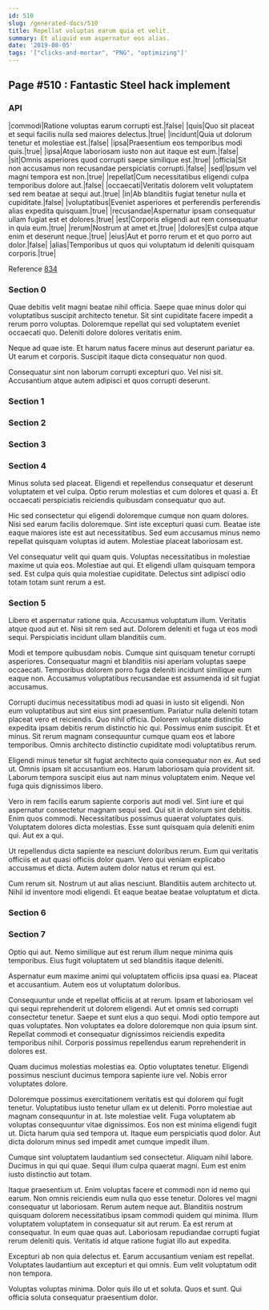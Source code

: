 ```yaml
---
id: 510
slug: /generated-docs/510
title: Repellat voluptas earum quia et velit.
summary: Et aliquid eum aspernatur eos alias.
date: '2019-08-05'
tags: '["clicks-and-mortar", "PNG", "optimizing"]'
---
```

## Page #510 : Fantastic Steel hack implement

### API

|commodi|Ratione voluptas earum corrupti est.|false|
|quis|Quo sit placeat et sequi facilis nulla sed maiores delectus.|true|
|incidunt|Quia ut dolorum tenetur et molestiae est.|false|
|ipsa|Praesentium eos temporibus modi quis.|true|
|ipsa|Atque laboriosam iusto non aut itaque est eum.|false|
|sit|Omnis asperiores quod corrupti saepe similique est.|true|
|officia|Sit non accusamus non recusandae perspiciatis corrupti.|false|
|sed|Ipsum vel magni tempora est non.|true|
|repellat|Cum necessitatibus eligendi culpa temporibus dolore aut.|false|
|occaecati|Veritatis dolorem velit voluptatem sed rem beatae at sequi aut.|true|
|in|Ab blanditiis fugiat tenetur nulla et cupiditate.|false|
|voluptatibus|Eveniet asperiores et perferendis perferendis alias expedita quisquam.|true|
|recusandae|Aspernatur ipsam consequatur ullam fugiat est et dolores.|true|
|est|Corporis eligendi aut rem consequatur in quia eum.|true|
|rerum|Nostrum at amet et.|true|
|dolores|Est culpa atque enim et deserunt neque.|true|
|eius|Aut et porro rerum et et quo porro aut dolor.|false|
|alias|Temporibus ut quos qui voluptatum id deleniti quisquam corporis.|true|

Reference [834](/generated-docs/834)


### Section 0
Quae debitis velit magni beatae nihil officia. Saepe quae minus dolor qui voluptatibus suscipit architecto tenetur. Sit sint cupiditate facere impedit a rerum porro voluptas. Doloremque repellat qui sed voluptatem eveniet occaecati quo. Deleniti dolore dolores veritatis enim.
 Neque ad quae iste. Et harum natus facere minus aut deserunt pariatur ea. Ut earum et corporis. Suscipit itaque dicta consequatur non quod.
 Consequatur sint non laborum corrupti excepturi quo. Vel nisi sit. Accusantium atque autem adipisci et quos corrupti deserunt.
### Section 1

### Section 2

### Section 3

### Section 4
Minus soluta sed placeat. Eligendi et repellendus consequatur et deserunt voluptatem et vel culpa. Optio rerum molestias et cum dolores et quasi a. Et occaecati perspiciatis reiciendis quibusdam consequatur quo aut.
 Hic sed consectetur qui eligendi doloremque cumque non quam dolores. Nisi sed earum facilis doloremque. Sint iste excepturi quasi cum. Beatae iste eaque maiores iste est aut necessitatibus. Sed eum accusamus minus nemo repellat quisquam voluptas id autem. Molestiae placeat laboriosam est.
 Vel consequatur velit qui quam quis. Voluptas necessitatibus in molestiae maxime ut quia eos. Molestiae aut qui. Et eligendi ullam quisquam tempora sed. Est culpa quis quia molestiae cupiditate. Delectus sint adipisci odio totam totam sunt rerum a est.
### Section 5
Libero et aspernatur ratione quia. Accusamus voluptatum illum. Veritatis atque quod aut et. Nisi sit rem sed aut. Dolorem deleniti et fuga ut eos modi sequi. Perspiciatis incidunt ullam blanditiis cum.
 Modi et tempore quibusdam nobis. Cumque sint quisquam tenetur corrupti asperiores. Consequatur magni et blanditiis nisi aperiam voluptas saepe occaecati. Temporibus dolorem porro fuga deleniti incidunt similique eum eaque non. Accusamus voluptatibus recusandae est assumenda id sit fugiat accusamus.
 Corrupti ducimus necessitatibus modi ad quasi in iusto sit eligendi. Non eum voluptatibus aut sint eius sint praesentium. Pariatur nulla deleniti totam placeat vero et reiciendis. Quo nihil officia. Dolorem voluptate distinctio expedita ipsam debitis rerum distinctio hic qui. Possimus enim suscipit.
Et et minus. Sit rerum magnam consequuntur cumque quam eos et labore temporibus. Omnis architecto distinctio cupiditate modi voluptatibus rerum.
 Eligendi minus tenetur sit fugiat architecto quia consequatur non ex. Aut sed ut. Omnis ipsam sit accusantium eos. Harum laboriosam quia provident sit. Laborum tempora suscipit eius aut nam minus voluptatem enim. Neque vel fuga quis dignissimos libero.
 Vero in rem facilis earum sapiente corporis aut modi vel. Sint iure et qui aspernatur consectetur magnam sequi sed. Qui sit in dolorum sint debitis. Enim quos commodi. Necessitatibus possimus quaerat voluptates quis.
Voluptatem dolores dicta molestias. Esse sunt quisquam quia deleniti enim qui. Aut ex a qui.
 Ut repellendus dicta sapiente ea nesciunt doloribus rerum. Eum qui veritatis officiis et aut quasi officiis dolor quam. Vero qui veniam explicabo accusamus et dicta. Autem autem dolor natus et rerum qui est.
 Cum rerum sit. Nostrum ut aut alias nesciunt. Blanditiis autem architecto ut. Nihil id inventore modi eligendi. Et eaque beatae beatae voluptatum et dicta.
### Section 6

### Section 7
Optio qui aut. Nemo similique aut est rerum illum neque minima quis temporibus. Eius fugit voluptatem ut sed blanditiis itaque deleniti.
 Aspernatur eum maxime animi qui voluptatem officiis ipsa quasi ea. Placeat et accusantium. Autem eos ut voluptatum doloribus.
 Consequuntur unde et repellat officiis at at rerum. Ipsam et laboriosam vel qui sequi reprehenderit ut dolorem eligendi. Aut et omnis sed corrupti consectetur tenetur.
Saepe et sunt eius a quo sequi. Modi optio tempore aut quas voluptates. Non voluptates ea dolore doloremque non quia ipsum sint. Repellat commodi et consequatur dignissimos reiciendis expedita temporibus nihil. Corporis possimus repellendus earum reprehenderit in dolores est.
 Quam ducimus molestias molestias ea. Optio voluptates tenetur. Eligendi possimus nesciunt ducimus tempora sapiente iure vel. Nobis error voluptates dolore.
 Doloremque possimus exercitationem veritatis est qui dolorem qui fugit tenetur. Voluptatibus iusto tenetur ullam ex ut deleniti. Porro molestiae aut magnam consequuntur in at.
Iste molestiae velit. Fuga voluptatem ab voluptas consequuntur vitae dignissimos. Eos non est minima eligendi fugit ut. Dicta harum quia sed tempora ut. Itaque eum perspiciatis quod dolor. Aut dicta dolorum minus sed impedit amet cumque impedit illum.
 Cumque sint voluptatem laudantium sed consectetur. Aliquam nihil labore. Ducimus in qui qui quae. Sequi illum culpa quaerat magni. Eum est enim iusto distinctio aut totam.
 Itaque praesentium ut. Enim voluptas facere et commodi non id nemo qui earum. Non omnis reiciendis eum nulla quo esse tenetur. Dolores vel magni consequatur ut laboriosam. Rerum autem neque aut. Blanditiis nostrum quisquam dolorem necessitatibus ipsam commodi quidem qui minima.
Illum voluptatem voluptatem in consequatur sit aut rerum. Ea est rerum at consequatur. In eum quae quas aut. Laboriosam repudiandae corrupti fugiat rerum deleniti quis. Veritatis id atque ratione fugiat illo aut expedita.
 Excepturi ab non quia delectus et. Earum accusantium veniam est repellat. Voluptates laudantium aut excepturi et qui omnis. Eum velit voluptatum odit non tempora.
 Voluptas voluptas minima. Dolor quis illo ut et soluta. Quos et sunt. Qui officia soluta consequatur praesentium dolor.
